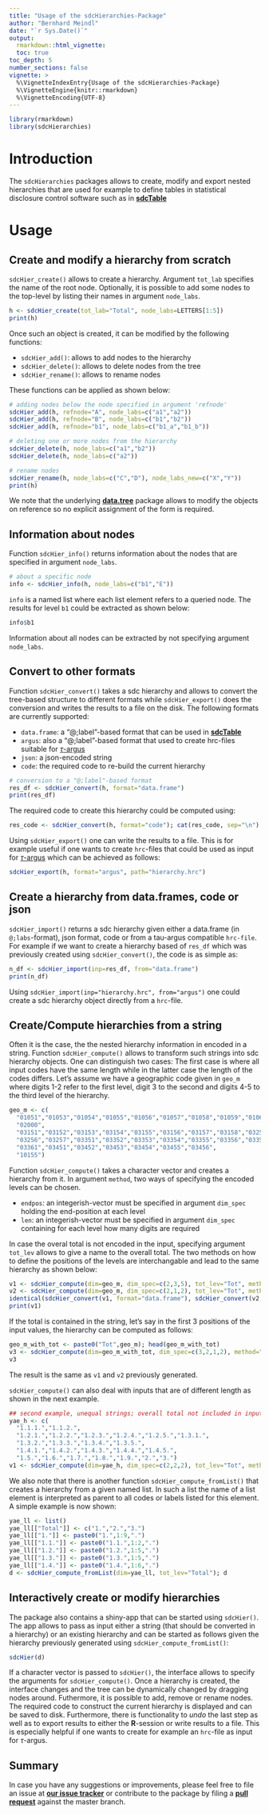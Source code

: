 ```yaml
---
title: "Usage of the sdcHierarchies-Package"
author: "Bernhard Meindl"
date: "`r Sys.Date()`"
output:
  rmarkdown::html_vignette:
  toc: true
toc_depth: 5
number_sections: false
vignette: >
  %\VignetteIndexEntry{Usage of the sdcHierarchies-Package}
  %\VignetteEngine{knitr::rmarkdown}
  %\VignetteEncoding{UTF-8}
---
```


```r
library(rmarkdown)
library(sdcHierarchies)
```

# Introduction
The `sdcHierarchies` packages allows to create, modify and export nested hierarchies that are used for example to define tables in statistical disclosure control software such as in [**sdcTable**](https://cran.r-project.org/package=sdcTable)

# Usage

## Create and modify a hierarchy from scratch

`sdcHier_create()` allows to create a hierarchy. Argument `tot_lab` specifies the name of the root node. Optionally, it is possible to add some nodes to the top-level by listing their names in argument `node_labs`.

```r
h <- sdcHier_create(tot_lab="Total", node_labs=LETTERS[1:5])
print(h)
```

Once such an object is created, it can be modified by the following functions:

- `sdcHier_add()`: allows to add nodes to the hierarchy
- `sdcHier_delete()`: allows to delete nodes from the tree
- `sdcHier_rename()`: allows to rename nodes

These functions can be applied as shown below:

```r
# adding nodes below the node specified in argument 'refnode'
sdcHier_add(h, refnode="A", node_labs=c("a1","a2"))
sdcHier_add(h, refnode="B", node_labs=c("b1","b2"))
sdcHier_add(h, refnode="b1", node_labs=c("b1_a","b1_b"))

# deleting one or more nodes from the hierarchy
sdcHier_delete(h, node_labs=c("a1","b2"))
sdcHier_delete(h, node_labs=c("a2"))

# rename nodes
sdcHier_rename(h, node_labs=c("C","D"), node_labs_new=c("X","Y"))
print(h)
```

We note that the underlying [**data.tree**](https://cran.r-project.org/package=data.tree) package allows to modify the objects on reference so no explicit assignment of the form is required.


## Information about nodes
Function `sdcHier_info()` returns information about the nodes that are specified in argument `node_labs`. 
```r
# about a specific node
info <- sdcHier_info(h, node_labs=c("b1","E"))
```

`info` is a named list where each list element refers to a queried node. The results for level `b1` could be extracted as shown below:

```r
info$b1
```


Information about all nodes can be extracted by not specifying argument `node_labs`.

## Convert to other formats
Function `sdcHier_convert()` takes a sdc hierarchy and allows to convert the tree-based structure to different formats while `sdcHier_export()` does the conversion and writes the results to a file on the disk. The following formats are currently supported:

- `data.frame`: a "@;label"-based format that can be used in [**sdcTable**](https://cran.r-project.org/package=sdcTable)
- `argus`: also a "@;label"-based format that used to create hrc-files suitable for [$\tau$-argus](https://github.com/sdcTools/tauargus/)
- `json`: a json-encoded string
- `code`: the required code to re-build the current hierarchy

```r
# conversion to a "@;label"-based format
res_df <- sdcHier_convert(h, format="data.frame")
print(res_df)
```

The required code to create this hierarchy could be computed using:
```r
res_code <- sdcHier_convert(h, format="code"); cat(res_code, sep="\n")
```

Using `sdcHier_export()` one can write the results to a file. This is for example useful if one wants to create `hrc`-files that could be used as input for [$\tau$-argus](https://github.com/sdcTools/tauargus/) which can be achieved as follows:

```r
sdcHier_export(h, format="argus", path="hierarchy.hrc")
```

## Create a hierarchy from data.frames, code or json

`sdcHier_import()` returns a sdc hierarchy given either a data.frame (in `@;labs`-format), json format, code or from a tau-argus compatible `hrc-file`. For example if we want to create a hierarchy based of `res_df` which was previously created using `sdcHier_convert()`, the code is as simple as:

```r
n_df <- sdcHier_import(inp=res_df, from="data.frame")
print(n_df)
```

Using `sdcHier_import(inp="hierarchy.hrc", from="argus")` one could create a sdc hierarchy object directly from a `hrc`-file.

## Create/Compute hierarchies from a string
Often it is the case, the the nested hierarchy information in encoded in a string. Function `sdcHier_compute()` allows to transform such strings into sdc hierarchy objects. One can distinguish two cases: The first case is where all input codes have the same length while in the latter case the length of the codes differs. Let's assume we have a geographic code given in `geo_m` where digits 1-2 refer to the first level, digit 3 to the second and digits 4-5 to the third level of the hierarchy.

```r
geo_m <- c(
  "01051","01053","01054","01055","01056","01057","01058","01059","01060","01061","01062",
  "02000",
  "03151","03152","03153","03154","03155","03156","03157","03158","03251","03252","03254","03255",
  "03256","03257","03351","03352","03353","03354","03355","03356","03357","03358","03359","03360",
  "03361","03451","03452","03453","03454","03455","03456",
  "10155")
```

Function `sdcHier_compute()` takes a character vector and creates a hierarchy from it. In argument `method`, two ways of specifying the encoded levels can be chosen.

- `endpos`: an integerish-vector must be specified in argument `dim_spec` holding the end-position at each level
- `len`: an integerish-vector must be specified in argument `dim_spec` containing for each level how many digits are required

In case the overal total is not encoded in the input, specifying argument `tot_lev` allows to give a name to the overall total. The two methods on how to define the positions of the levels are interchangable and lead to the same hierarchy as shown below:

```r
v1 <- sdcHier_compute(dim=geo_m, dim_spec=c(2,3,5), tot_lev="Tot", method="endpos")
v2 <- sdcHier_compute(dim=geo_m, dim_spec=c(2,1,2), tot_lev="Tot", method="len")
identical(sdcHier_convert(v1, format="data.frame"), sdcHier_convert(v2, format="data.frame"))
print(v1)
```

If the total is contained in the string, let's say in the first 3 positions of the input values, the hierarchy can be computed as follows:

```r
geo_m_with_tot <- paste0("Tot",geo_m); head(geo_m_with_tot)
v3 <- sdcHier_compute(dim=geo_m_with_tot, dim_spec=c(3,2,1,2), method="len")
v3
```

The result is the same as `v1` and `v2` previously generated.

`sdcHier_compute()` can also deal with inputs that are of different length as shown in the next example.

```r
## second example, unequal strings; overall total not included in input
yae_h <- c(
  "1.1.1.","1.1.2.",
  "1.2.1.","1.2.2.","1.2.3.","1.2.4.","1.2.5.","1.3.1.",
  "1.3.2.","1.3.3.","1.3.4.","1.3.5.",
  "1.4.1.","1.4.2.","1.4.3.","1.4.4.","1.4.5.",
  "1.5.","1.6.","1.7.","1.8.","1.9.","2.","3.")
v1 <- sdcHier_compute(dim=yae_h, dim_spec=c(2,2,2), tot_lev="Tot", method="len"); v1
```

We also note that there is another function `sdcHier_compute_fromList()` that creates a hierarchy from a given named list. In such a list the name of a list element is interpreted as parent to all codes or labels listed for this element. A simple example is now shown:

```r
yae_ll <- list()
yae_ll[["Total"]] <- c("1.","2.","3.")
yae_ll[["1."]] <- paste0("1.",1:9,".")
yae_ll[["1.1."]] <- paste0("1.1.",1:2,".")
yae_ll[["1.2."]] <- paste0("1.2.",1:5,".")
yae_ll[["1.3."]] <- paste0("1.3.",1:5,".")
yae_ll[["1.4."]] <- paste0("1.4.",1:6,".")
d <- sdcHier_compute_fromList(dim=yae_ll, tot_lev="Total"); d
```


## Interactively create or modify hierarchies
The package also contains a shiny-app that can be started using `sdcHier()`. The app allows to pass as input either a string (that should be converted in a hierarchy) or an existing hierarchy and can be started as follows given the hierarchy previously generated using `sdcHier_compute_fromList()`:

```r
sdcHier(d)
```

If a character vector is passed to `sdcHier()`, the interface allows to specify the arguments for `sdcHier_compute()`. Once a hierarchy is created, the interface changes and the tree can be dynamically changed by dragging nodes around. Futhermore, it is possible to add, remove or rename nodes. The required code to construct the current hierarchy is displayed and can be saved to disk. Furthermore, there is functionality to *undo* the last step as well as to export results to either the **R**-session or write results to a file. This is especially helpful if one wants to create for example an `hrc`-file as input for $\tau$-argus.


## Summary
In case you have any suggestions or improvements, please feel free to file an issue at [**our issue tracker**](https://github.com/bernhard-da/sdcHierarchies/issues) or contribute to the package by filing a [**pull request**](https://github.com/bernhard/sdcHierarchies/pulls) against the master branch.
